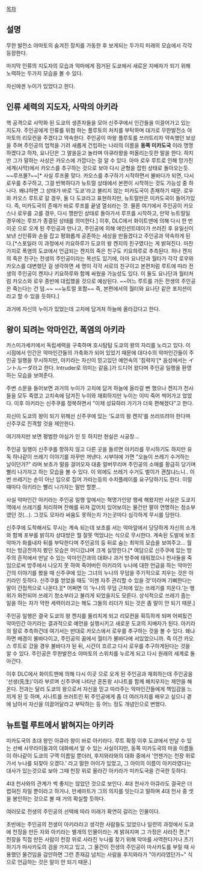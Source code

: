 [[목차]]


== 설명 ==
무한 발전소 야마토의 숨겨진 장치를 가동한 후 보게되는 두가지 미래의 모습에서 각각 등장한다.

마지막 인류의 지도자의 모습과 악마에게 점거된 도쿄에서 새로운 지배자가 되기 위해 노력하는 두가지 모습을 볼 수 있다.

자신에겐 누이가 있었다고 한다.

== 인류 세력의 지도자, 사막의 아키라 ==

핵 공격으로 사막화 된 도쿄의 생존자들을 모아 신주쿠에서 인간들을 이끌어가고 있는 지도자. 주인공에게 인류를 위협 하는 플루토의 처치를 부탁하며 대가로 무한발전소 야마토의 리모컨을 주겠다고 약속한다. 주인공이 마왕 플루토를 쓰러트리자 약속했던 보상을 주며 주인공의 업적을 기려 새롭게 건립하는 나라의 이름을 '''동쪽 미카도국''' 이라 명명하겠다고 하자, 요나단은 그 말을듣고 놀라며 아큐라왕을 떠올리는듯한 말을 한다. 하지만 그가 말하는 사상은 카오스에 가깝다는 걸 알 수 있다. 아마 로우 루트로 인해 망가진 세계(사막)에서 카오스를 추구하는 것으로 보아 다시 균형을 잡힌 상태로 돌아오는듯. ~~루프물?~~[* 사실 루프물 맞다. 카오스를 추구하기 시작하면서 불바다가 되면, 다시 로우를 추구하고, 그걸 반복하다가 뉴트럴 상태에서 본편이 시작하는 것도 가능성 중 하나다. 왜냐하면 그 상태가 바로 '도쿄'라고 불리지 않는 미카도국이 존재하기 때문. 로우와 카오스 루트로 갈 경우, 둘 다 도쿄라고 표현하지만, 뉴트럴만은 미카도국이 들어가있다. 즉, 미카도국의 존재가 바로 루프를 끝낼 열쇠라는 것. 물론 여기에서 주인공이 카오스나 로우를 고를 경우, 다시 깽판인 상태로 돌아가서 루프를 시작하고, 만약 뉴트럴일 경우에는 루프가 종결된 상태를 의미한다.] 이후, DLC에서 화이트맨에 의해 다시 한 번 이곳 으로 오게 된 주인공과 만나고, 주인공에 의해 에인션트데이가 쓰러진 후 유일신이 보낸 신인류와 손을 잡고 평화롭게 공존하는 세상을 만들겠다고 주인공과 약속하게 된다.[*스포일러 이 과정에서 키요하루가 도쿄의 왕 켄지의 친구였다는 게 밝혀진다. 마찬가지로 폭염의 도쿄에서 언급되는 켄지의 죽은 친구도 키요하루로 추측된다. 허나 켄지의 죽은 친구는 전생의 주인공이라는 복선도 있기에, 아마 요나단과 월타가 각각 로우와 카오스를 대변했던 걸 생각하면 세 명이 각각 서로의 친구이고 본편처럼 루트에 따라 전생의 주인공이 켄지나 키요하루와 함께 싸웠을 가능성도 있다. 이 둘도 요나단과 월터처럼 카오스와 로우 종반에 대립했을 것으로 예상된다. ~~어느 루트를 가든 전생의 주인공은 죽는다는 건 덤.~~ ~~뉴트럴 포함~~ 즉, 본편에서의 월터와 요나단 같은 포지션이라고 할 수 있을 듯하다.]

과거에 자신의 누이가 있었는데 고치에 담겨져 하늘에 올라갔다고 한다.
== 왕이 되려는 악마인간, 폭염의 아키라 ==

카스미가세키에서 독립세력을 구축하며 호시탐탐 도쿄의 왕의 자리를 노리고 있다. 이 시점에서 인간은 악마인간들의 가축화가 되어 있었기 때문에 대다수의 악마인간들이 주인공 일행을 무시하지만, 아키라는 자신이 믿고있던 예언속의 '침략자'[* 음성에서는 イントルーダ라고 한다. Intruder로 의미는 같음.]가 드디어 왔다며 주인공 일행을 환영하는 모습을 보여준다.

주변 소문을 들어보면 과거의 누이가 고치에 담겨 하늘에 올라갈 뻔 했으나 켄지가 천사들을 모두 죽였고 고치속에 담겨진 누이와 재회하지만 누이는 이미 죽어 썩어가고 었었다. 
이후 아키라는 신주쿠를 정복하면서 "이제 성묘하러 가기가 더욱 편해졌다"고 한다.

자신이 도쿄의 왕이 되기 위해선 신주쿠에 있는 '도쿄의 왕 켄지'를 쓰러뜨려야 한다며 신주쿠로 진격할 것을 제안한다. 

여기까지만 보면 평범한 야심가 인 듯 하지만 현실은 시궁창...

주인공 일행이 신주쿠를 향하지 않고 다른 곳을 들르면 아키라를 무시하기도 하지만 유독 하나같이 쓰레기 이야기를 자꾸만 꺼낸다. 시부야에 가면 "오늘이 쓰레기 수거하는 날이던가?" 라며 보초가 말을 걸어오자 대충 얼버무리며 주인공의 소매를 황급히 당기며 빨리 나가자고 하는 모습을 볼 수 있다. 이 외에도 쓰레기 수거도 벌이가 괜찮냐느니.. 이번 쓰레기는 손이 아닌 입으로 집어 가라는등의 수치플레이를 요구당하기도 한다. 이럴때마다 아키라는 빨리 나가자는 말만 할뿐...

사실 악마인간 아키라는 주인공 일행 앞에서는 혁명가인양 행세 해왔지만 사실은 도쿄지역에서 쓰레기를 처리하며 잔해를 뒤져 값어치 있어보이는 물건만 팔아 연명하는 청소부 였던 것(...). 그것도 모자라 싸움도 못하는지 가는곳마다 심각하게 무시를 당한다.

신주쿠에 도착해서도 무시는 계속 되는데 보초를 서는 악마앞에서 당당하게 자신의 소개와 함께 포부를 밝히자 상대방은 뭘 잘못 먹었냐는 식으로 무시한다. 계속된 도발에 보초 악마가 화를내자 뒤를 부탁한다며 주인공의 등 뒤로 숨는 최악의 모습을 보여주고... 월터는 방금전까지 봤던 모습은 어디갔냐며 크게 실망한다.[* 여담으로 신주쿠에 있는 방주의 흔적에서 만날 수 있는 악마인간과의 대화나 과거 방주에 태워졌으나 천사들을 죽임으로써 방주에서 나오지 못 하여 죽어버린 아키라의 누나에 대한 언급을 하는 악마인간의 이야기를 봤을 때 신주쿠에 있는 그녀의 누나의 무덤을 주기적으로 치우는 것은 아키라인 듯하다. 신주쿠를 얻었을 때도 '이젠 자주 관리할 수 있을 것'이라며 기뻐한다는 말이 간접적으로 나온다.][* 어쩌면 이 '누나의 무덤 근처에 있는 쓰레기를 치운다.'는 행위가 와전되어 쓰레기 청소부라고 불리게 되었을지도 모른다. 상식적으로 쓰레기 줍는 일을 하는 자가 약한 세력이라고는 해도 그들의 리더가 되는 것은 좀 말이 안 되기 때문.]

주인공 일행은 결국 도쿄의 왕 켄지를 물리치게 되고 리모컨을 획득하게 되며 어찌됬건 악마인간 아키라는 결과적으로 예언을 실행시키고 새로운 도쿄의 지배자가 된다. 아키라의 말로 추측하건데 여기서는 반대로 카오스에서 로우를 추구하는 것을 볼 수 있다. 왜냐하면 배경이 불바다이고, 주인공의 꿈에서 월터가 불바다에 서있었으니까. 즉 이건 카오스 루트로 갔을 경우 불바다가 된 뒤, 시간이 흐르고 다시 로우를 추구하게된다는 것을 알 수 있다. 주인공은 무한발전소 야마토의 스위치를 누르게 되고 다시 원래의 세계로 돌아간다.

이후 DLC에서 화이트맨에 의해 다시 이곳 으로 오게 된 주인공과 재회하는데 주인공을 '선생(先生)'이라 부르며 신주쿠에 나타난 혼돈왕 시나트를 함께 해치우자는 제안을 해온다. 전과는 달리 도쿄의 왕으로서 자신을 믿고 따라주는 악마인간들에게 책임감을 느끼게 된 듯 하며, 사나트를 쓰러트린 뒤 주인공에게 좀 더 여러가지를 배우고 싶으니 곁에 남아서 자신을 이끌어달라고 부탁하는 등 어느 정도 개념인으로 변했다.

== 뉴트럴 루트에서 밝혀지는 아키라 ==

미카도국의 초대 왕인 아큐라 왕이 바로 아키라다.
루트 확정 이후 도쿄에서 만날 수 있는 선배 사무라이들과의 대화에서 알 수 있는 사실이지만, 동쪽 미카도국의 마을 이름들이 하나같이 도쿄의 구역 이름일 뿐더러, 후지와라와의 대화 중에서 '언젠가는 천장 위로 가서 누나를 되찾아 오겠다.' 라고 말한 아이가 있었고, 그 아이의 이름이 아키라였다는 대사가 있는것으로 보아 그때 천장 위로 올라간 아키라가 미카도국을 건국한 듯하다.

4대 천사와의 관계가 썩 좋지는 않았던 것으로 보인다. 4대 천사가 아큐라도 결국은 더렵혀진 자일 뿐이라고 하거나, 만세마트가 그의 의지를 잇는다고 말하며 4대 천사 중 셋을 봉인하는 것으로 볼 때 거의 확실할 듯하다.

여러모로 전생의 주인공의 선택에 따라 미래가 확연히 갈리는 인물이다.

초반에는 주인공의 전생이 아키라라고 생각한 사람들도 있었으나 일련의 과정에서 도쿄에 천장을 만든 자와 아키라는 별개의 인물이라는 게 밝혀지며 그 가정은 사라진 편.[* 천장을 직접 만든 사람이 천장 위로 사라진 누나를 찾기 위해 악마를 사역한다거나 츠기하기가 마사카도의 검을 가지고 있고, 그 물건이 전생의 주인공이 마사카도를 부릴 때 사용했던 물건임을 감안하면 그런 존재감 넘치는 사람을 후지와라가 "아키라였던가~" 식으로 언급하는 것은 말이 안 되기 때문.] 
